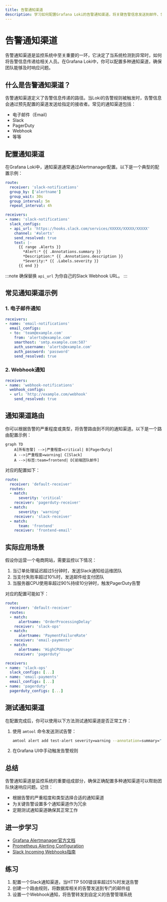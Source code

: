 ```yaml
---
title: 告警通知渠道
description: 学习如何配置Grafana Loki的告警通知渠道，将关键告警信息发送到邮件、Slack等常用平台。
---
```


# 告警通知渠道

告警通知渠道是监控系统中至关重要的一环，它决定了当系统检测到异常时，如何将告警信息传递给相关人员。在Grafana Loki中，你可以配置多种通知渠道，确保团队能够及时响应问题。

## 什么是告警通知渠道？

告警通知渠道定义了告警信息传递的路径。当Loki的告警规则被触发时，告警信息会通过预先配置的渠道发送给指定的接收者。常见的通知渠道包括：

- 电子邮件（Email）
- Slack
- PagerDuty
- Webhook
- 等等

## 配置通知渠道

在Grafana Loki中，通知渠道通常通过Alertmanager配置。以下是一个典型的配置示例：

```yaml
route:
  receiver: 'slack-notifications'
  group_by: ['alertname']
  group_wait: 30s
  group_interval: 5m
  repeat_interval: 4h

receivers:
- name: 'slack-notifications'
  slack_configs:
  - api_url: 'https://hooks.slack.com/services/XXXXX/XXXXX/XXXXX'
    channel: '#alerts'
    send_resolved: true
    text: |-
      {{ range .Alerts }}
        *Alert:* {{ .Annotations.summary }}
        *Description:* {{ .Annotations.description }}
        *Severity:* {{ .Labels.severity }}
      {{ end }}
```

:::note
确保替换 `api_url` 为你自己的Slack Webhook URL。
:::

## 常见通知渠道示例

### 1. 电子邮件通知

```yaml
receivers:
- name: 'email-notifications'
  email_configs:
  - to: 'team@example.com'
    from: 'alerts@example.com'
    smarthost: 'smtp.example.com:587'
    auth_username: 'alerts@example.com'
    auth_password: 'password'
    send_resolved: true
```

### 2. Webhook通知

```yaml
receivers:
- name: 'webhook-notifications'
  webhook_configs:
  - url: 'http://example.com/webhook'
    send_resolved: true
```

## 通知渠道路由

你可以根据告警的严重程度或类型，将告警路由到不同的通知渠道。以下是一个路由配置示例：

```mermaid
graph TD
    A[所有告警] -->|严重程度=critical| B[PagerDuty]
    A -->|严重程度=warning| C[Slack]
    A -->|标签:team=frontend| D[前端团队邮件]
```

对应的配置如下：

```yaml
route:
  receiver: 'default-receiver'
  routes:
  - match:
      severity: 'critical'
    receiver: 'pagerduty-receiver'
  - match:
      severity: 'warning'
    receiver: 'slack-receiver'
  - match:
      team: 'frontend'
    receiver: 'frontend-email'
```

## 实际应用场景

假设你运营一个电商网站，需要监控以下情况：

1. 当订单处理延迟超过5分钟时，发送Slack通知给运维团队
2. 当支付失败率超过10%时，发送邮件给支付团队
3. 当服务器CPU使用率超过90%持续10分钟时，触发PagerDuty告警

对应的配置可能如下：

```yaml
route:
  receiver: 'default-receiver'
  routes:
  - match:
      alertname: 'OrderProcessingDelay'
    receiver: 'slack-ops'
  - match:
      alertname: 'PaymentFailureRate'
    receiver: 'email-payments'
  - match:
      alertname: 'HighCPUUsage'
    receiver: 'pagerduty'

receivers:
- name: 'slack-ops'
  slack_configs: [...]
- name: 'email-payments'
  email_configs: [...]
- name: 'pagerduty'
  pagerduty_configs: [...]
```

## 测试通知渠道

在配置完成后，你可以使用以下方法测试通知渠道是否正常工作：

1. 使用 `amtool` 命令发送测试告警：
   ```bash
   amtool alert add test-alert severity=warning --annotation=summary="Test Alert" --annotation=description="This is a test alert"
   ```

2. 在Grafana UI中手动触发告警规则

## 总结

告警通知渠道是监控系统的重要组成部分，确保正确配置多种通知渠道可以帮助团队快速响应问题。记住：

- 根据告警的严重程度和类型选择合适的通知渠道
- 为关键告警设置多个通知渠道作为冗余
- 定期测试通知渠道确保其正常工作

## 进一步学习

- [Grafana Alertmanager官方文档](https://grafana.com/docs/grafana/latest/alerting/)
- [Prometheus Alerting Configuration](https://prometheus.io/docs/alerting/latest/configuration/)
- [Slack Incoming Webhooks指南](https://api.slack.com/messaging/webhooks)

## 练习

1. 配置一个Slack通知渠道，当HTTP 500错误率超过5%时发送告警
2. 创建一个路由规则，将数据库相关的告警发送到专门的邮件组
3. 设置一个Webhook通知，将告警转发到自定义的告警管理系统